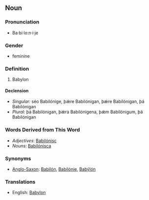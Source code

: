 ==Noun==

===Pronunciation===
*Ba·bi·lo:n·i·je

===Gender===
*feminine

===Definition===
#Babylon

====Declension====
*''Singular:'' séo Babilónige, þǽre Babilónigan, þǽre Babilónigan, þá Babilónigan
*''Plural:'' þá Babilónigan, þǽra Babilónigena, þǽm Babilónigum, þá Babilónigan

===Words Derived from This Word===
*''Adjectives'': [[Babilónisc]]
*''Nouns'': [[Babilónisca]]

===Synonyms===
*[[Anglo-Saxon]]: [[Babilón]], [[Babilónie]], [[Babýlón]]

===Translations===
*English: [[Babylon]]